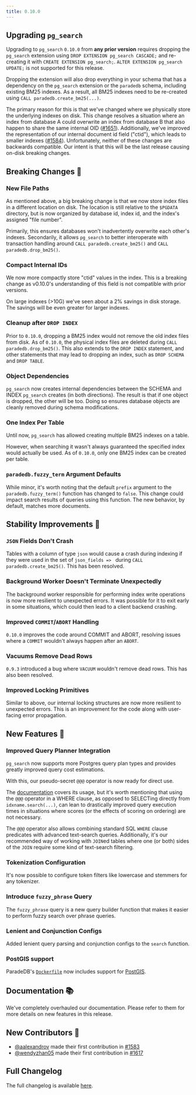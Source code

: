 ```yaml
---
title: 0.10.0
---
```


## Upgrading `pg_search`

Upgrading to `pg_search` `0.10.0` from **any prior version** requires dropping the `pg_search` extension using `DROP EXTENSION pg_search CASCADE;` and re-creating it with `CREATE EXTENSION pg_search;`. `ALTER EXTENSION pg_search UPDATE;` is not supported for this release.

Dropping the extension will also drop everything in your schema that has a dependency on the `pg_search` extension or the `paradedb` schema, including existing BM25 indexes. As a result, all BM25 indexes need to be re-created using `CALL paradedb.create_bm25(...)`.

The primary reason for this is that we've changed where we physically store the underlying indexes on disk. This change resolves a situation where an index from database A could overwrite an index from database B that also happen to share the same internal OID ([#1651](https://github.com/paradedb/paradedb/pull/1651)). Additionally, we've improved the representation of our internal document id field ("ctid"), which leads to smaller indexes ([#1584](https://github.com/paradedb/paradedb/pull/1584)).
Unfortunately, neither of these changes are backwards compatible. Our intent is that this will be the last release causing on-disk breaking changes.

## Breaking Changes 🚨

### New File Paths

As mentioned above, a big breaking change is that we now store index files in a different location on disk. The location is still relative to the `$PGDATA` directory, but is now organized by database id, index id, and the index's assigned "file number".

Primarily, this ensures databases won't inadvertently overwrite each other's indexes. Secondarily, it allows `pg_search` to better interoperate with transaction handling around `CALL paradedb.create_bm25()` and `CALL paradedb.drop_bm25()`.

### Compact Internal IDs

We now more compactly store "ctid" values in the index. This is a breaking change as v0.10.0's understanding of this
field is not compatible with prior versions.

On large indexes (>10G) we've seen about a 2% savings in disk storage. The savings will be even greater for larger
indexes.

### Cleanup after `DROP INDEX`

Prior to `0.10.0`, dropping a BM25 index would not remove the old index files from disk. As of `0.10.0`, the physical index files are deleted during `CALL paradedb.drop_bm25()`. This also extends to the `DROP INDEX` statement, and other statements that may lead to dropping an index, such as `DROP SCHEMA` and `DROP TABLE`.

### Object Dependencies

`pg_search` now creates internal dependencies between the SCHEMA and INDEX `pg_search` creates (in both directions). The result is that if one object is dropped, the other will be too. Doing so ensures database objects are cleanly removed during schema modifications.

### One Index Per Table

Until now, `pg_search` has allowed creating multiple BM25 indexes on a table.

However, when searching it wasn't always guaranteed the specified index would actually be used. As of `0.10.0`, only one BM25 index can be created per table.

### `paradedb.fuzzy_term` Argument Defaults

While minor, it's worth noting that the default `prefix` argument to the `paradedb.fuzzy_term()` function has changed to `false`. This change could impact search results of queries using this function. The new behavior, by default, matches more documents.

## Stability Improvements 💪

### `JSON` Fields Don't Crash

Tables with a column of type `json` would cause a crash during indexing if they were used in the set of `json_fields => ` during `CALL paradedb.create_bm25()`. This has been resolved.

### Background Worker Doesn't Terminate Unexpectedly

The background worker responsible for performing index write operations is now more resilient to unexpected errors. It was possible for it to exit early in some situations, which could then lead to a client backend crashing.

### Improved `COMMIT`/`ABORT` Handling

`0.10.0` improves the code around COMMIT and ABORT, resolving issues where a `COMMIT` wouldn't always happen after an `ABORT`.

### Vacuums Remove Dead Rows

`0.9.3` introduced a bug where `VACUUM` wouldn't remove dead rows. This has also been resolved.

### Improved Locking Primitives

Similar to above, our internal locking structures are now more resilient to unexpected errors. This is an improvement for the code along with user-facing error propagation.

## New Features 🎉

### Improved Query Planner Integration

`pg_search` now supports more Postgres query plan types and provides greatly improved query cost estimations.

With this, our pseudo-secret `@@@` operator is now ready for direct use.

The [documentation](/documentation/optimization/overview) covers its usage, but it's worth mentioning that using the `@@@` operator in a WHERE clause, as opposed to SELECTing directly from `idxname.search(...)`, can lean to drastically improved query execution times in situations where scores (or the effects of scoring on ordering) are not necessary.

The `@@@` operator also allows combining standard SQL `WHERE` clause predicates with advanced text-search queries. Additionally, it's our recommended way of working with `JOIN`ed tables where one (or both) sides of the `JOIN` require some kind of text-search filtering.

### Tokenization Configuration

It's now possible to configure token filters like lowercase and stemmers for any tokenizer.

### Introduce `fuzzy_phrase` Query

The `fuzzy_phrase` query is a new query builder function that makes it easier to perform fuzzy search over phrase queries.

### Lenient and Conjunction Configs

Added lenient query parsing and conjunction configs to the `search` function.

### PostGIS support

ParadeDB's [`Dockerfile`](https://github.com/paradedb/paradedb/blob/dev/docker/Dockerfile) now includes support for [PostGIS](https://postgis.net).

## Documentation 📚

We've completely overhauled our documentation. Please refer to them for more details on new features in this release.

## New Contributors 👋

- [@aalexandrov](https://github.com/aalexandrov) made their first contribution in [#1583](https://github.com/paradedb/paradedb/pull/1583)
- [@wendyzhan05](https://github.com/wendyzhan05) made their first contribution in [#1617](https://github.com/paradedb/paradedb/pull/1617)

## Full Changelog

The full changelog is available [here](https://github.com/paradedb/paradedb/releases/tag/v0.10.0).
